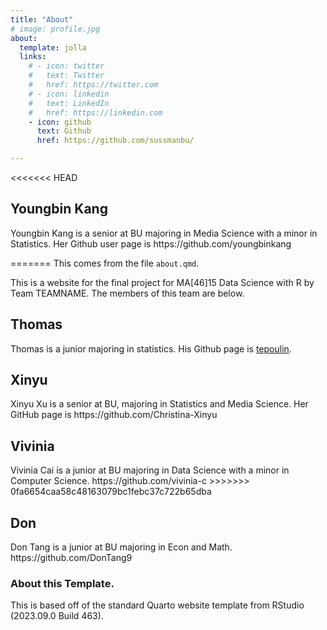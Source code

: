 ```yaml
---
title: "About"
# image: profile.jpg
about:
  template: jolla
  links:
    # - icon: twitter
    #   text: Twitter
    #   href: https://twitter.com
    # - icon: linkedin
    #   text: LinkedIn
    #   href: https://linkedin.com
    - icon: github
      text: Github
      href: https://github.com/sussmanbu/

---
```

<<<<<<< HEAD

## Youngbin Kang

Youngbin Kang is a senior at BU majoring in Media Science with a minor in Statistics. Her Github user page is 
https://github.com/youngbinkang 

=======
This comes from the file `about.qmd`.

This is a website for the final project for MA[46]15 Data Science with R by Team TEAMNAME.
The members of this team are below.


## Thomas

Thomas is a junior majoring in statistics. His Github page is [tepoulin](https://github.com/tepoulin).

## Xinyu

Xinyu Xu is a senior at BU, majoring in Statistics and Media Science. Her GitHub page is https://github.com/Christina-Xinyu

## Vivinia

Vivinia Cai is a junior at BU majoring in Data Science with a minor in Computer Science. https://github.com/vivinia-c
>>>>>>> 0fa6654caa58c48163079bc1febc37c722b65dba

## Don
Don Tang is a junior at BU majoring in Econ and Math. https://github.com/DonTang9

<!-- Please leave in the information below -->

### About this Template.

This is based off of the standard Quarto website template from RStudio (2023.09.0 Build 463).
